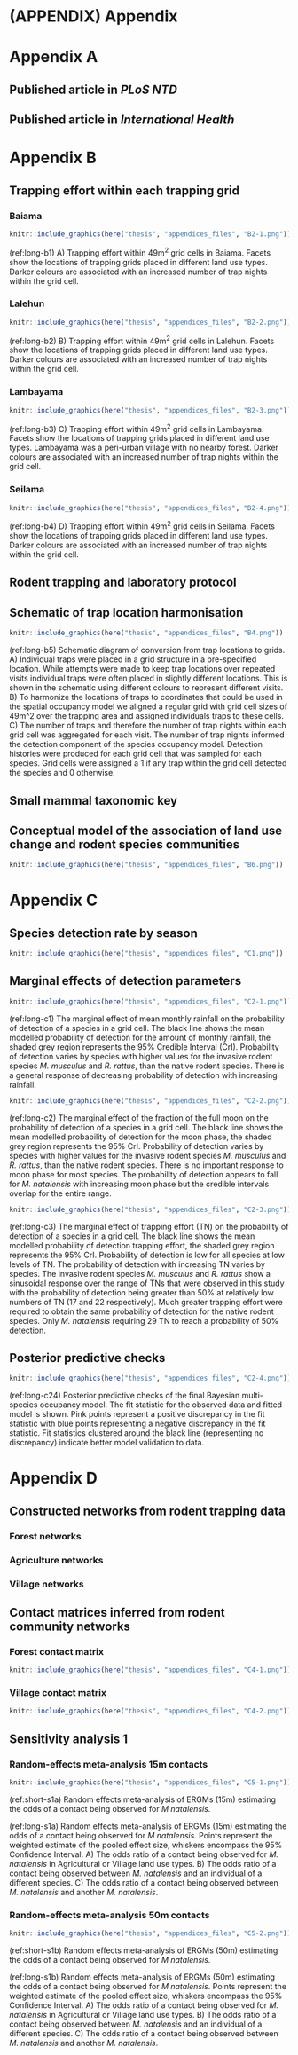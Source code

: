 \newpage

# (APPENDIX) Appendix {-}

# Appendix A

## Published article in *PLoS NTD* {#plos-ntd-article}

\includepdf[pages=-, pagecommand={}, templatesize={\textwidth}{\textheight  - 25pt}, trim=0 0 0 20pt,]{appendices_files/A1.pdf}

\FloatBarrier

## Published article in *International Health*

\includepdf[pages=-, pagecommand={}, templatesize={\textwidth}{\textheight  - 25pt}, trim=0 0 0 20pt,]{appendices_files/A2.pdf}

\FloatBarrier

# Appendix B

\FloatBarrier

## Trapping effort within each trapping grid {#trap-effort-grid}


### Baiama

```r

knitr::include_graphics(here("thesis", "appendices_files", "B2-1.png"))

```

(ref:long-b1) A) Trapping effort within 49m^2^ grid cells in Baiama. Facets show the locations of trapping grids placed in different land use types. Darker colours are associated with an increased number of trap nights within the grid cell.
\FloatBarrier

### Lalehun

```r

knitr::include_graphics(here("thesis", "appendices_files", "B2-2.png"))

```

(ref:long-b2) B) Trapping effort within 49m^2^ grid cells in Lalehun. Facets show the locations of trapping grids placed in different land use types. Darker colours are associated with an increased number of trap nights within the grid cell.
\FloatBarrier

### Lambayama

```r

knitr::include_graphics(here("thesis", "appendices_files", "B2-3.png"))

```

(ref:long-b3) C) Trapping effort within 49m^2^ grid cells in Lambayama. Facets show the locations of trapping grids placed in different land use types. Lambayama was a peri-urban village with no nearby forest. Darker colours are associated with an increased number of trap nights within the grid cell.
\FloatBarrier

### Seilama

```r

knitr::include_graphics(here("thesis", "appendices_files", "B2-4.png"))

```

(ref:long-b4)  D) Trapping effort within 49m^2^ grid cells in Seilama. Facets show the locations of trapping grids placed in different land use types. Darker colours are associated with an increased number of trap nights within the grid cell.
\FloatBarrier

\newpage

## Rodent trapping and laboratory protocol {#study-protocol}

\includepdf[pages=-, pagecommand={}, templatesize={\textwidth}{\textheight  - 25pt}, trim=0 0 0 20pt,]{appendices_files/B3.pdf}

\FloatBarrier

## Schematic of trap location harmonisation {#trap-harmonisation}

```r

knitr::include_graphics(here("thesis", "appendices_files", "B4.png"))

```

(ref:long-b5) Schematic diagram of conversion from trap locations to grids. A) Individual traps were placed in a grid structure in a pre-specified location. While attempts were made to keep trap locations over repeated visits individual traps were often placed in slightly different locations. This is shown in the schematic using different colours to represent different visits. B) To harmonize the locations of traps to coordinates that could be used in the spatial occupancy model we aligned a regular grid with grid cell sizes of 49m^2 over the trapping area and assigned individuals traps to these cells. C) The number of traps and therefore the number of trap nights within each grid cell was aggregated for each visit. The number of trap nights informed the detection component of the species occupancy model. Detection histories were produced for each grid cell that was sampled for each species. Grid cells were assigned a 1 if any trap within the grid cell detected the species and 0 otherwise.

\FloatBarrier

## Small mammal taxonomic key {#taxonomic-key}

\includepdf[pages=-, pagecommand={}, templatesize={\textwidth}{\textheight  - 25pt}, trim=0 0 0 20pt,]{appendices_files/B5.pdf}

\FloatBarrier

## Conceptual model of the association of land use change and rodent species communities {#conceptual-model}

```r

knitr::include_graphics(here("thesis", "appendices_files", "B6.png"))

```

\FloatBarrier

# Appendix C

## Species detection rate by season {#detection-species}

```r

knitr::include_graphics(here("thesis", "appendices_files", "C1.png"))

```

\FloatBarrier

## Marginal effects of detection parameters {#detection-parameters}

```r

knitr::include_graphics(here("thesis", "appendices_files", "C2-1.png"))

```

(ref:long-c1) The marginal effect of mean monthly rainfall on the probability of detection of a species in a grid cell. The black line shows the mean modelled probability of detection for the amount of monthly rainfall, the shaded grey region represents the 95% Credible Interval (CrI). Probability of detection varies by species with higher values for the invasive rodent species *M. musculus* and *R. rattus*, than the native rodent species. There is a general response of decreasing probability of detection with increasing rainfall.

```r

knitr::include_graphics(here("thesis", "appendices_files", "C2-2.png"))

```

(ref:long-c2) The marginal effect of the fraction of the full moon on the probability of detection of a species in a grid cell. The black line shows the mean modelled probability of detection for the moon phase, the shaded grey region represents the 95% CrI. Probability of detection varies by species with higher values for the invasive rodent species *M. musculus* and *R. rattus*, than the native rodent species. There is no important response to moon phase for most species. The probability of detection appears to fall for *M. natalensis* with increasing moon phase but the credible intervals overlap for the entire range.

```r

knitr::include_graphics(here("thesis", "appendices_files", "C2-3.png"))

```

(ref:long-c3) The marginal effect of trapping effort (TN) on the probability of detection of a species in a grid cell. The black line shows the mean modelled probability of detection trapping effort, the shaded grey region represents the 95% CrI. Probability of detection is low for all species at low levels of TN. The probability of detection with increasing TN varies by species. The invasive rodent species *M. musculus* and *R. rattus* show a sinusoidal response over the range of TNs that were observed in this study with the probability of detection being greater than 50% at relatively low numbers of TN (17 and 22 respectively). Much greater trapping effort were required to obtain the same probability of detection for the native rodent species. Only *M. natalensis* requiring 29 TN to reach a probability of 50% detection.

## Posterior predictive checks {#ppc}

``` r

knitr::include_graphics(here("thesis", "appendices_files", "C2-4.png"))

```

(ref:long-c24) Posterior predictive checks of the final Bayesian multi-species occupancy model. The fit statistic for the observed data and fitted model is shown. Pink points represent a positive discrepancy in the fit statistic with blue points representing a negative discrepancy in the fit statistic. Fit statistics clustered around the black line (representing no discrepancy) indicate better model validation to data.

\FloatBarrier
\newpage
# Appendix D

## Constructed networks from rodent trapping data {#rodent-networks}

### Forest networks

\FloatBarrier
\includepdf[pages=-, pagecommand={}, templatesize={\textwidth}{\textheight  - 40pt}, trim=0 0 0 20pt,]{appendices_files/C3-1.pdf}
\FloatBarrier

### Agriculture networks

\FloatBarrier
\includepdf[pages=-, pagecommand={}, templatesize={\textwidth}{\textheight  - 40pt}, trim=0 0 0 20pt,]{appendices_files/C3-2.pdf}
\FloatBarrier

### Village networks

\FloatBarrier
\includepdf[pages=-, pagecommand={}, templatesize={\textwidth}{\textheight  - 40pt}, trim=0 0 0 20pt,]{appendices_files/C3-3.pdf}
\FloatBarrier

## Contact matrices inferred from rodent community networks {#contact-matrices}

### Forest contact matrix

\blandscape

```r

knitr::include_graphics(here("thesis", "appendices_files", "C4-1.png"))

```

\FloatBarrier

### Village contact matrix


```r

knitr::include_graphics(here("thesis", "appendices_files", "C4-2.png"))

```

\FloatBarrier
\elandscape

## Sensitivity analysis 1 {#S1}


### Random-effects meta-analysis 15m contacts

```r

knitr::include_graphics(here("thesis", "appendices_files", "C5-1.png"))

```

(ref:short-s1a) Random effects meta-analysis of ERGMs (15m) estimating the odds of a contact being observed for *M natalensis*.

(ref:long-s1a) Random effects meta-analysis of ERGMs (15m) estimating the odds of a contact being observed for *M natalensis*. Points represent the weighted estimate of the pooled effect size, whiskers encompass the 95% Confidence Interval. A) The odds ratio of a contact being observed for *M. natalensis* in Agricultural or Village land use types. B) The odds ratio of a contact being observed between *M. natalensis* and an individual of a different species. C) The odds ratio of a contact being observed between *M. natalensis* and another *M. natalensis*.

### Random-effects meta-analysis 50m contacts

```r

knitr::include_graphics(here("thesis", "appendices_files", "C5-2.png"))

```

(ref:short-s1b) Random effects meta-analysis of ERGMs (50m) estimating the odds of a contact being observed for *M natalensis*.

(ref:long-s1b) Random effects meta-analysis of ERGMs (50m) estimating the odds of a contact being observed for *M natalensis*. Points represent the weighted estimate of the pooled effect size, whiskers encompass the 95% Confidence Interval. A) The odds ratio of a contact being observed for *M. natalensis* in Agricultural or Village land use types. B) The odds ratio of a contact being observed between *M. natalensis* and an individual of a different species. C) The odds ratio of a contact being observed between *M. natalensis* and another *M. natalensis*.
